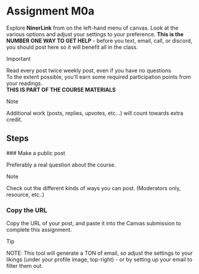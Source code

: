 # Assignment M0a


Explore **NinerLink** from on the left-hand menu of canvas. 
Look at the various options and adjust your settings to your preference. 
**This is the NUMBER ONE WAY TO GET HELP** - 
before you text, email, call, or discord, you should post here so it will benefit all in the class. 

> [!IMPORTANT]
>
> Read every post twice weekly post, even if you have no questions\
> To the extent possible, you'll earn some required participation points from your readings.\
> **THIS IS PART OF THE COURSE MATERIALS**

> [!NOTE]
>
> Additional work (posts, replies, upvotes, etc...) will count towards extra credit. 

## Steps

<Steps>
### Make a public post

Preferably a real question about the course. 

> [!NOTE]
> 
> Check out the different kinds of ways you can post. (Moderators only, resource, etc..)

### Copy the URL
Copy the URL of your post, and paste it into the Canvas submission to complete this assignment. 

> [!TIP]
>
> NOTE: This tool will generate a TON of email, so adjust the settings to your likings (under your profile image, top-right) - or by setting up your email to filter them out. 

</Steps>


